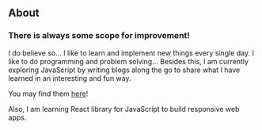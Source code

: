 ## About

### There is always some scope for improvement!

I do believe so... I like to learn and implement new things every single day. I like to do programming and problem solving... Besides this, I am currently exploring JavaScript by writing blogs along the go to share what I have learned in an interesting and fun way.

You may find them [here](https://backtwobasics.now.sh)!

Also, I am learning React library for JavaScript to build responsive web apps.


